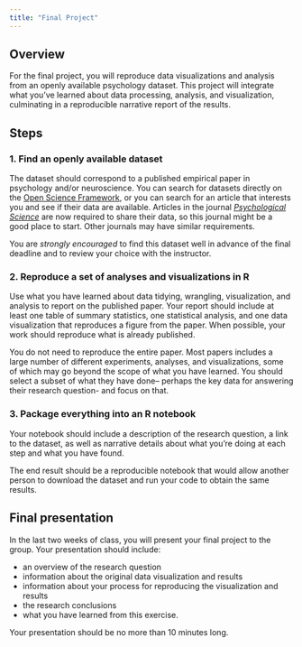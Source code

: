 ```yaml
---
title: "Final Project"
---
```


## Overview

For the final project, you will reproduce data visualizations and analysis from an openly available psychology dataset. This project will integrate what you've learned about data processing, analysis, and visualization, culminating in a reproducible narrative report of the results.

## Steps

### 1. Find an openly available dataset

The dataset should correspond to a published empirical paper in psychology and/or neuroscience. You can search for datasets directly on the [Open Science Framework](https://osf.io/), or you can search for an article that interests you and see if their data are available. Articles in the journal [*Psychological Science*](https://journals.sagepub.com/home/pss) are now required to share their data, so this journal might be a good place to start. Other journals may have similar requirements.

You are *strongly encouraged* to find this dataset well in advance of the final deadline and to review your choice with the instructor.

### 2. Reproduce a set of analyses and visualizations in R

Use what you have learned about data tidying, wrangling, visualization, and analysis to report on the published paper. Your report should include at least one table of summary statistics, one statistical analysis, and one data visualization that reproduces a figure from the paper. When possible, your work should reproduce what is already published.

You do not need to reproduce the entire paper. Most papers includes a large number of different experiments, analyses, and visualizations, some of which may go beyond the scope of what you have learned. You should select a subset of what they have done– perhaps the key data for answering their research question- and focus on that.

### 3. Package everything into an R notebook

Your notebook should include a description of the research question, a link to the dataset, as well as narrative details about what you're doing at each step and what you have found.

The end result should be a reproducible notebook that would allow another person to download the dataset and run your code to obtain the same results.

## Final presentation

In the last two weeks of class, you will present your final project to the group. Your presentation should include:

-   an overview of the research question
-   information about the original data visualization and results
-   information about your process for reproducing the visualization and results
-   the research conclusions
-   what you have learned from this exercise.

Your presentation should be no more than 10 minutes long.
